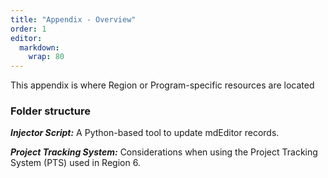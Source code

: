 ```yaml
---
title: "Appendix - Overview"
order: 1
editor: 
  markdown: 
    wrap: 80
---
```


This appendix is where Region or Program-specific resources are located

### Folder structure

__*Injector Script:*__ A Python-based tool to update mdEditor records. 

__*Project Tracking System:*__ Considerations when using the Project Tracking 
System (PTS) used in Region 6. 
